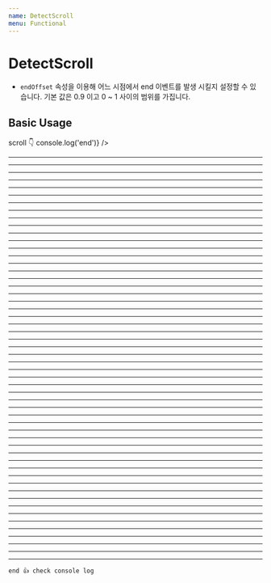```yaml
---
name: DetectScroll
menu: Functional
---
```



# DetectScroll

<PropsTable of={DetectScroll} />

- `endOffset` 속성을 이용해 어느 시점에서 end 이벤트를 발생 시킬지 설정할 수 있습니다. 기본 값은 0.9 이고 0 ~ 1 사이의 범위를 가집니다.

## Basic Usage

<Playground>
  scroll 👇
  <DetectScroll onScrollEnd={isEnd => console.log('end')} />
</Playground>

---
---
---
---
---
---
---
---
---
---
---
---
---
---
---
---
---
---
---
---
---
---
---
---
---
---
---
---
---
---
---
---
---
---
---
---
---
---
---
---
---
---
---
---
---
---
---
---
---
---
---
---
---
---

```
end 👍 check console log
```
